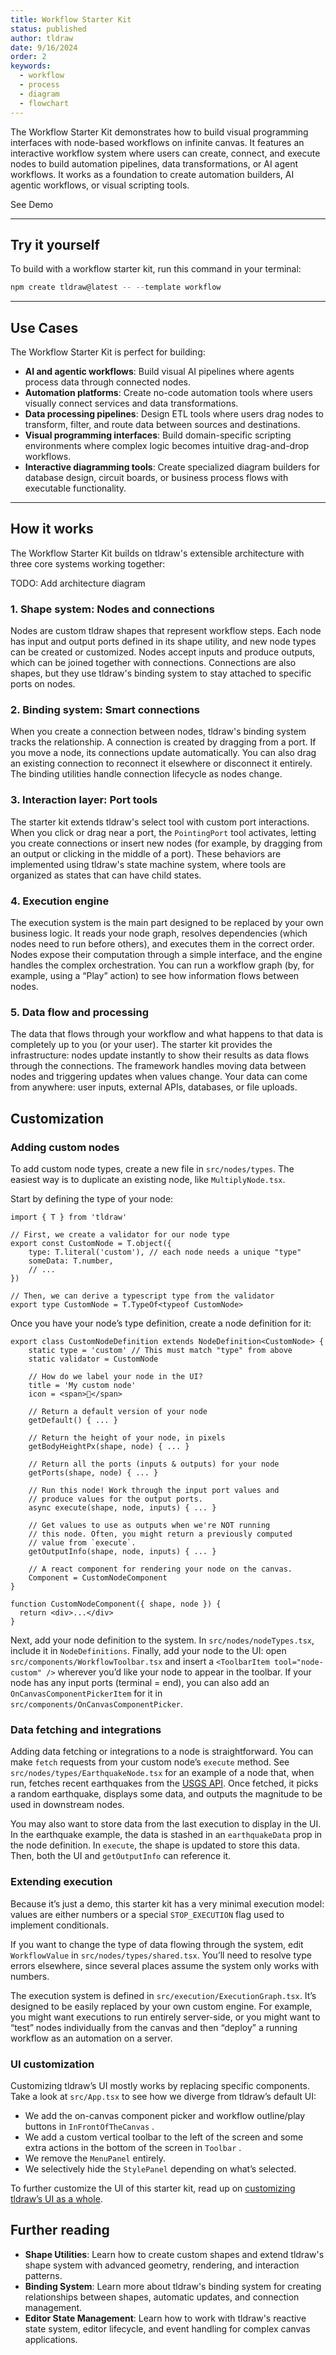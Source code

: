 ```yaml
---
title: Workflow Starter Kit
status: published
author: tldraw
date: 9/16/2024
order: 2
keywords:
  - workflow
  - process
  - diagram
  - flowchart
---
```


<StarterKitEmbed id="workflow" />

The Workflow Starter Kit demonstrates how to build visual programming interfaces with node-based workflows on infinite canvas. It features an interactive workflow system where users can create, connect, and execute nodes to build automation pipelines, data transformations, or AI agent workflows. It works as a foundation to create automation builders, AI agentic workflows, or visual scripting tools.

See Demo

---

## Try it yourself

To build with a workflow starter kit, run this command in your terminal:

```jsx
npm create tldraw@latest -- --template workflow
```

---

## Use Cases

The Workflow Starter Kit is perfect for building:

- **AI and agentic workflows**: Build visual AI pipelines where agents process data through connected nodes.
- **Automation platforms**: Create no-code automation tools where users visually connect services and data transformations.
- **Data processing pipelines**: Design ETL tools where users drag nodes to transform, filter, and route data between sources and destinations.
- **Visual programming interfaces**: Build domain-specific scripting environments where complex logic becomes intuitive drag-and-drop workflows.
- **Interactive diagramming tools**: Create specialized diagram builders for database design, circuit boards, or business process flows with executable functionality.

---

## How it works

The Workflow Starter Kit builds on tldraw's extensible architecture with three core systems working together:

TODO: Add architecture diagram

### 1. Shape system: Nodes and connections

Nodes are custom tldraw shapes that represent workflow steps. Each node has input and output ports defined in its shape utility, and new node types can be created or customized. Nodes accept inputs and produce outputs, which can be joined together with connections. Connections are also shapes, but they use tldraw's binding system to stay attached to specific ports on nodes.

### 2. Binding system: Smart connections

When you create a connection between nodes, tldraw's binding system tracks the relationship. A connection is created by dragging from a port. If you move a node, its connections update automatically. You can also drag an existing connection to reconnect it elsewhere or disconnect it entirely. The binding utilities handle connection lifecycle as nodes change.

### 3. Interaction layer: Port tools

The starter kit extends tldraw's select tool with custom port interactions. When you click or drag near a port, the `PointingPort` tool activates, letting you create connections or insert new nodes (for example, by dragging from an output or clicking in the middle of a port). These behaviors are implemented using tldraw's state machine system, where tools are organized as states that can have child states.

### 4. Execution engine

The execution system is the main part designed to be replaced by your own business logic. It reads your node graph, resolves dependencies (which nodes need to run before others), and executes them in the correct order. Nodes expose their computation through a simple interface, and the engine handles the complex orchestration. You can run a workflow graph (by, for example, using a “Play” action) to see how information flows between nodes.

### 5. Data flow and processing

The data that flows through your workflow and what happens to that data is completely up to you (or your user). The starter kit provides the infrastructure: nodes update instantly to show their results as data flows through the connections. The framework handles moving data between nodes and triggering updates when values change. Your data can come from anywhere: user inputs, external APIs, databases, or file uploads.

## Customization

### Adding custom nodes

To add custom node types, create a new file in `src/nodes/types`. The easiest way is to duplicate an existing node, like `MultiplyNode.tsx`.

Start by defining the type of your node:

```tsx
import { T } from 'tldraw'

// First, we create a validator for our node type
export const CustomNode = T.object({
	type: T.literal('custom'), // each node needs a unique "type"
	someData: T.number,
	// ...
})

// Then, we can derive a typescript type from the validator
export type CustomNode = T.TypeOf<typeof CustomNode>
```

Once you have your node’s type definition, create a node definition for it:

```tsx
export class CustomNodeDefinition extends NodeDefinition<CustomNode> {
	static type = 'custom' // This must match "type" from above
	static validator = CustomNode

	// How do we label your node in the UI?
	title = 'My custom node'
	icon = <span>🐝</span>

	// Return a default version of your node
	getDefault() { ... }

	// Return the height of your node, in pixels
	getBodyHeightPx(shape, node) { ... }

	// Return all the ports (inputs & outputs) for your node
	getPorts(shape, node) { ... }

	// Run this node! Work through the input port values and
	// produce values for the output ports.
	async execute(shape, node, inputs) { ... }

	// Get values to use as outputs when we're NOT running
	// this node. Often, you might return a previously computed
	// value from `execute`.
	getOutputInfo(shape, node, inputs) { ... }

	// A react component for rendering your node on the canvas.
	Component = CustomNodeComponent
}

function CustomNodeComponent({ shape, node }) {
  return <div>...</div>
}
```

Next, add your node definition to the system. In `src/nodes/nodeTypes.tsx`, include it in `NodeDefinitions`. Finally, add your node to the UI: open `src/components/WorkflowToolbar.tsx` and insert a `<ToolbarItem tool="node-custom" />` wherever you’d like your node to appear in the toolbar. If your node has any input ports (terminal = end), you can also add an `OnCanvasComponentPickerItem` for it in `src/components/OnCanvasComponentPicker`.

### Data fetching and integrations

Adding data fetching or integrations to a node is straightforward. You can make `fetch` requests from your custom node’s `execute` method. See `src/nodes/types/EarthquakeNode.tsx` for an example of a node that, when run, fetches recent earthquakes from the [USGS API](https://earthquake.usgs.gov/fdsnws/event/1/). Once fetched, it picks a random earthquake, displays some data, and outputs the magnitude to be used in downstream nodes.

You may also want to store data from the last execution to display in the UI. In the earthquake example, the data is stashed in an `earthquakeData` prop in the node definition. In `execute`, the shape is updated to store this data. Then, both the UI and `getOutputInfo` can reference it.

### Extending execution

Because it’s just a demo, this starter kit has a very minimal execution model: values are either numbers or a special `STOP_EXECUTION` flag used to implement conditionals.

If you want to change the type of data flowing through the system, edit `WorkflowValue` in `src/nodes/types/shared.tsx`. You’ll need to resolve type errors elsewhere, since several places assume the system only works with numbers.

The execution system is defined in `src/execution/ExecutionGraph.tsx`. It’s designed to be easily replaced by your own custom engine. For example, you might want executions to run entirely server-side, or you might want to “test” nodes individually from the canvas and then “deploy” a running workflow as an automation on a server.

### UI customization

Customizing tldraw’s UI mostly works by replacing specific components. Take a look at `src/App.tsx` to see how we diverge from tldraw’s default UI:

- We add the on-canvas component picker and workflow outline/play buttons in `InFrontOfTheCanvas` .
- We add a custom vertical toolbar to the left of the screen and some extra actions in the bottom of the screen in `Toolbar` .
- We remove the `MenuPanel` entirely.
- We selectively hide the `StylePanel` depending on what’s selected.

To further customize the UI of this starter kit, read up on [customizing tldraw’s UI as a whole](https://tldraw.dev/docs/user-interface).

## Further reading

- **Shape Utilities**: Learn how to create custom shapes and extend tldraw's shape system with advanced geometry, rendering, and interaction patterns.
- **Binding System**: Learn more about tldraw's binding system for creating relationships between shapes, automatic updates, and connection management.
- **Editor State Management**: Learn how to work with tldraw's reactive state system, editor lifecycle, and event handling for complex canvas applications.
